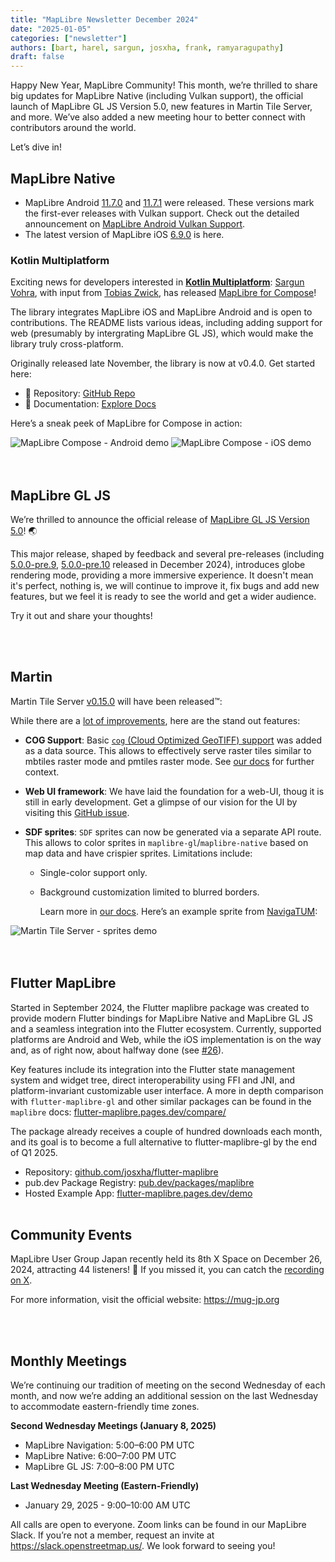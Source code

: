 ```yaml
---
title: "MapLibre Newsletter December 2024"
date: "2025-01-05"
categories: ["newsletter"]
authors: [bart, harel, sargun, josxha, frank, ramyaragupathy]
draft: false
---
```



Happy New Year, MapLibre Community! This month, we’re thrilled to share big updates for MapLibre Native (including Vulkan support), the official launch of MapLibre GL JS Version 5.0, new features in Martin Tile Server, and more.
We’ve also added a new meeting hour to better connect with contributors around the world.

Let’s dive in!

## MapLibre Native

- MapLibre Android [11.7.0](https://github.com/maplibre/maplibre-native/releases/tag/android-v11.7.0) and [11.7.1](https://github.com/maplibre/maplibre-native/releases/tag/android-v11.7.1) were released. These versions mark the first-ever releases with Vulkan support. Check out the detailed announcement on [MapLibre Android Vulkan Support](https://maplibre.org/news/2024-12-12-maplibre-android-vulkan/).
- The latest version of MapLibre iOS [6.9.0](https://github.com/maplibre/maplibre-native/releases/tag/ios-v6.9.0) is here.

### Kotlin Multiplatform

Exciting news for developers interested in [**Kotlin Multiplatform**](https://kotlinlang.org/docs/multiplatform.html): [Sargun Vohra](https://github.com/sargunv), with input from [Tobias Zwick](https://github.com/westnordost), has released [MapLibre for Compose](https://github.com/sargunv/maplibre-compose#maplibre-for-compose)!

The library integrates MapLibre iOS and MapLibre Android and is open to contributions. The README lists various ideas, including adding support for web (presumably by intergrating MapLibre GL JS), which would make the library truly cross-platform.

Originally released late November, the library is now at v0.4.0. Get started here:

- 📂 Repository: [GitHub Repo](https://github.com/sargunv/maplibre-compose)
- 📖 Documentation: [Explore Docs](https://sargunv.github.io/maplibre-compose/)

Here’s a sneak peek of MapLibre for Compose in action:

<div
  style={{
    display: "flex",
    justifyContent: "center",
    alignItems: "center",
    gap: "20px",
  }}
>
  <Image
    src={maplibre_compose_android}
    style={{
      maxWidth: "200px",
      width: "100%",
      height: "auto",
      display: "inline-block",
    }}
    alt="MapLibre Compose - Android demo"
  />
  <Image
    src={maplibre_compose_ios}
    style={{
      maxWidth: "200px",
      width: "100%",
      height: "auto",
      display: "inline-block",
    }}
    alt="MapLibre Compose - iOS demo"
  />
</div>
<br></br>

## MapLibre GL JS

We’re thrilled to announce the official release of [MapLibre GL JS Version 5.0](https://github.com/maplibre/maplibre-gl-js/releases/tag/v5.0.0)! 🌏

This major release, shaped by feedback and several pre-releases (including [5.0.0-pre.9](https://github.com/maplibre/maplibre-gl-js/releases/tag/v5.0.0-pre.9), [5.0.0-pre.10](https://github.com/maplibre/maplibre-gl-js/releases/tag/v5.0.0-pre.10) released in December 2024), introduces globe rendering mode, providing a more immersive experience.
It doesn't mean it's perfect, nothing is, we will continue to improve it, fix bugs and add new features, but we feel it is ready to see the world and get a wider audience.

Try it out and share your thoughts!

<br></br>

## Martin

Martin Tile Server [v0.15.0](https://github.com/maplibre/martin/issues/1632) will have been released™:

While there are a [lot of improvements](https://github.com/maplibre/martin/releases/tag/v0.15.0), here are the stand out features:

- **COG Support**: Basic [`cog` (Cloud Optimized GeoTIFF) support](https://maplibre.org/martin/sources-cog-files.html) was added as a data source. This allows to effectively serve raster tiles similar to mbtiles raster mode and pmtiles raster mode. See [our docs](https://maplibre.org/martin/sources-cog-files.html) for further context.
- **Web UI framework**: We have laid the foundation for a web-UI, thoug it is still in early development. Get a glimpse of our vision for the UI by visiting this [GitHub issue](https://github.com/maplibre/martin/issues/1120).
- **SDF sprites**: `SDF` sprites can now be generated via a separate API route. This allows to color sprites in `maplibre-gl`/`maplibre-native` based on map data and have crispier sprites.
  Limitations include:

  - Single-color support only.
  - Background customization limited to blurred borders.

    Learn more in [our docs](https://maplibre.org/martin/sources-sprites.html). Here’s an example sprite from [NavigaTUM](https://nav.tum.de):

<div style={{ display: "flex", justifyContent: "center" }}>
  <Image
    src={martin_sdf}
    style={{
      maxWidth: "600px",
      width: "100%",
      height: "auto",
      display: "inline-block",
    }}
    alt="Martin Tile Server - sprites demo"
  />
</div>
<br></br>

## Flutter MapLibre

Started in September 2024, the Flutter maplibre package was created to provide modern Flutter bindings for MapLibre Native and MapLibre GL JS and a seamless integration into the Flutter ecosystem. Currently, supported platforms are Android and Web, while the iOS implementation is on the way and, as of right now, about halfway done (see [#26](https://github.com/josxha/flutter-maplibre/issues/26)).

Key features include its integration into the Flutter state management system and widget tree, direct interoperability using FFI and JNI, and platform-invariant customizable user interface. A more in depth comparison with `flutter-maplibre-gl` and other similar packages can be found in the `maplibre` docs: [flutter-maplibre.pages.dev/compare/](https://flutter-maplibre.pages.dev/compare/)

The package already receives a couple of hundred downloads each month, and its goal is to become a full alternative to flutter-maplibre-gl by the end of Q1 2025.

- Repository: [github.com/josxha/flutter-maplibre](https://github.com/josxha/flutter-maplibre)
- pub.dev Package Registry: [pub.dev/packages/maplibre](https://pub.dev/packages/maplibre)
- Hosted Example App: [flutter-maplibre.pages.dev/demo](https://flutter-maplibre.pages.dev/demo/)
  <br></br>

## Community Events

MapLibre User Group Japan recently held its 8th X Space on December 26, 2024, attracting 44 listeners! 🎉 If you missed it, you can catch the [recording on X](https://x.com/i/spaces/1vOGwroapBmKB).

For more information, visit the official website: https://mug-jp.org

<br></br>

## Monthly Meetings

We’re continuing our tradition of meeting on the second Wednesday of each month, and now we’re adding an additional session on the last Wednesday to accommodate eastern-friendly time zones.

**Second Wednesday Meetings (January 8, 2025)**

- MapLibre Navigation: 5:00–6:00 PM UTC
- MapLibre Native: 6:00–7:00 PM UTC
- MapLibre GL JS: 7:00–8:00 PM UTC

**Last Wednesday Meeting (Eastern-Friendly)**

- January 29, 2025 - 9:00–10:00 AM UTC

All calls are open to everyone. Zoom links can be found in our MapLibre Slack. If you’re not a member, request an invite at https://slack.openstreetmap.us/. We look forward to seeing you!
